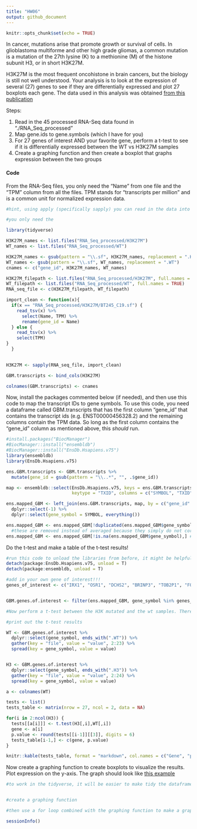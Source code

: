 ---
title: "HW06"
output: github_document
---

```{r setup, include=FALSE}
knitr::opts_chunk$set(echo = TRUE)
```


In cancer, mutations arise that promote growth or survival of cells. In glioblastoma multiforme and other high grade gliomas, a common mutation is a mutation of the 27th lysine (K) to a methionine (M) of the histone subunit H3, or in short H3K27M. 

H3K27M is the most frequent oncohistone in brain cancers, but the biology is still not well understood. Your analysis is to look at the expression of several (27) genes to see if they are differentially expressed and plot 27 boxplots each gene. The data used in this analysis was obtained [from this publication](https://pubmed.ncbi.nlm.nih.gov/31085178/) 

Steps: 

  1. Read in the 45 processed RNA-Seq data found in "./RNA_Seq_processed"
  2. Map gene.ids to gene.symbols (which I have for you)
  3. For 27 genes of interest AND your favorite gene, perform a t-test to see if it is differentially expressed between the WT vs H3K27M samples
  4. Create a graphing function and then create a boxplot that graphs expression between the two groups
  
  
#### Code

From the RNA-Seq files, you only need the "Name" from one file and the "TPM" column from all the files. TPM stands for "transcripts per million" and is a common unit for normalized expression data. 
```{r load in data, warning = FALSE, message=FALSE}
#hint, using apply (specifically sapply) you can read in the data into a list and then bind the columns together. Or you can use a for loop too. 

#you only need the 

library(tidyverse)

H3K27M_names <- list.files("RNA_Seq_processed/H3K27M")
WT_names <- list.files("RNA_Seq_processed/WT")

H3K27M_names <- gsub(pattern = "\\.sf", H3K27M_names, replacement = ".H3")
WT_names <- gsub(pattern = "\\.sf", WT_names, replacement = ".WT")
cnames <- c("gene_id", H3K27M_names, WT_names)

H3K27M_filepath <- list.files("RNA_Seq_processed/H3K27M", full.names = TRUE)
WT_filepath <- list.files("RNA_Seq_processed/WT", full.names = TRUE)
RNA_seq_file <- c(H3K27M_filepath, WT_filepath)

import_clean <- function(x){
  if(x == "RNA_Seq_processed/H3K27M/BT245_C19.sf") {
    read_tsv(x) %>%
      select(Name, TPM) %>%
      rename(gene_id = Name)
  } else {
    read_tsv(x) %>%
    select(TPM)
}
  }
  

H3K27M <- sapply(RNA_seq_file, import_clean)

GBM.transcripts <- bind_cols(H3K27M)

colnames(GBM.transcripts) <- cnames


```

Now, install the packages commented below (if needed), and then use this code to map the transcript IDs to gene symbols. To use this code, you need a dataframe called GBM.transcripts that has the first column "gene_id" that contains the transcript ids (e.g. ENST00000456328.2) and the remaining columns contain the TPM data. So long as the first column contains the "gene_id" column as mentioned above, this *should* run. 

```{r map gene.ids to gene.symbols using ensembldb, warning= FALSE, message=FALSE}

#install.packages("BiocManager")
#BiocManager::install("ensembldb")
#BiocManager::install("EnsDb.Hsapiens.v75")
library(ensembldb)
library(EnsDb.Hsapiens.v75)

ens.GBM.transcripts <- GBM.transcripts %>% 
  mutate(gene_id = gsub(pattern = "\\..*", "", .$gene_id))

map <- ensembldb::select(EnsDb.Hsapiens.v75, keys = ens.GBM.transcripts$gene_id,
                         keytype = "TXID", columns = c("SYMBOL", "TXID"))

ens.mapped_GBM <- left_join(ens.GBM.transcripts, map, by = c("gene_id" = "TXID")) %>% 
  dplyr::select(-1) %>% 
  dplyr::select(gene_symbol = SYMBOL, everything())

ens.mapped_GBM <- ens.mapped_GBM[!duplicated(ens.mapped_GBM$gene_symbol),] #remove duplicated gene symbols
  #these are removed instead of averaged because they simply do not correlate particularly well. 
ens.mapped_GBM <- ens.mapped_GBM[!is.na(ens.mapped_GBM$gene_symbol),] #remove NA values

```



Do the t-test and make a table of the t-test results!

```{r t.test for difference between a bunch of genes, warning= FALSE, message=FALSE}

#run this code to unload the libraries from before, it might be helpful because the select() function from dplyr might be hidden otherwise
detach(package:EnsDb.Hsapiens.v75, unload = T)
detach(package:ensembldb, unload = T)

#add in your own gene of interest!!! 
genes_of_interest <- c("IRX1", "OSR1", "DCHS2", "BRINP3", "TOB2P1", "FOXD1", "ZFPM2", "GLB1", "ALG5", "TRIM4", "ADARB2", "PCDHGA11", "IDH1", "EGFR", "MGMT", "TERT", "PTEN", "TP53", "RB1", "PTEN", "ATRX", "PDGFRA", "PIK3CA", "MICA", "CDKN2A", "EZH2", "BRD2", "CICP27") #CICP27


GBM.genes.of.interest <- filter(ens.mapped_GBM, gene_symbol %in% genes_of_interest)

#Now perform a t-test between the H3K mutated and the wt samples. There are many ways to do this actually, you can use a for loop or you could do the tidy alternative with broom(), but the for loop is probably the easiest

#print out the t-test results

WT <- GBM.genes.of.interest %>%
  dplyr::select(gene_symbol, ends_with(".WT")) %>%
  gather(key = "file", value = "value", 2:23) %>%
  spread(key = gene_symbol, value = value)


H3 <- GBM.genes.of.interest %>%
  dplyr::select(gene_symbol, ends_with(".H3")) %>%
  gather(key = "file", value = "value", 2:24) %>%
  spread(key = gene_symbol, value = value)

a <- colnames(WT)

tests <- list()
tests_table <- matrix(nrow = 27, ncol = 2, data = NA)

for(i in 2:ncol(H3)) {
  tests[[a[i]]] <- t.test(H3[,i],WT[,i])
  gene <- a[i]
  p.value <- round(tests[[i-1]][[3]], digits = 6)
  tests_table[i-1,] <- c(gene, p.value)
}

knitr::kable(tests_table, format = "markdown", col.names = c("Gene", "p-value"))

```



Now create a graphing function to create boxplots to visualize the results. Plot expression on the y-axis. The graph should look like [this example](IRX1_example.png)

```{r create a graphing function}
#to work in the tidyverse, it will be easier to make tidy the dataframe first


#create a graphing function

#then use a for loop combined with the graphing function to make a graph for all your genes of interest 
```


```{r reproducibility}
sessionInfo()
```

